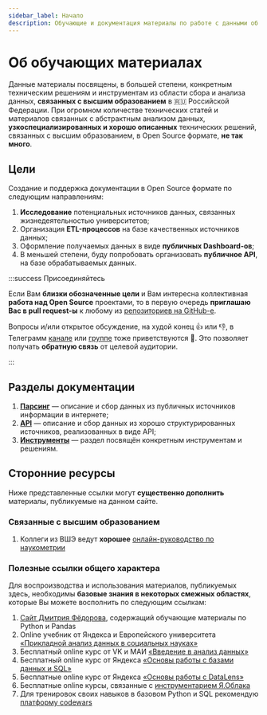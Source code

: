 ```yaml
---
sidebar_label: Начало
description: Обучающие и документация материалы по работе с данными об универсиетах
---
```


# Об обучающих материалах

Данные материалы посвящены, в большей степени, конкретным техническим решениям и инструментам из области сбора и анализа данных, **связанных с высшим образованием** в 🇷🇺 Российской Федерации. При огромном количестве технических статей и материалов связанных с абстрактным анализом данных, **узкоспециализированных и хорошо описанных** технических решений, связанных с высшим образованием, в Open Source формате, **не так много**.

## Цели

Создание и поддержка документации в Open Source формате по следующим направлениям:

1. **Исследование** потенциальных источников данных, связанных жизнедеятельностью университетов;
1. Организация **ETL-процессов** на базе качественных источников данных;
1. Оформление получаемых данных в виде **публичных Dashboard-ов**;
1. В меньшей степени, буду попробовать организовать **публичное API**, на базе обрабатываемых данных.

:::success Присоединяйтесь

Если Вам **близки обозначенные цели** и Вам интересна коллективная **работа над Open Source** проектами, то в первую очередь **приглашаю Вас в pull request-ы** к любому из [репозиториев на GitHub-е](https://github.com/orgs/psalru/repositories).

Вопросы и/или открытое обсуждение, на худой конец 👍 или 👎, в Телеграмм [канале](https://t.me/psalchannel) или [группе](https://t.me/psalgroup) тоже приветствуются 👏. Это позволяет получать **обратную связь** от целевой аудитории.

:::

## Разделы документации

1. **[Парсинг](/docs/category/парсинг)** — описание и сбор данных из публичных источников информации в интернете;
1. **[API](/docs/category/api)** — описание и сбор данных из хорошо структурированных источников, реализованных в виде API;
1. **[Инструменты](/docs/category/инструменты)** — раздел посвящён конкретным инструментам и решениям.

## Сторонние ресурсы

Ниже представленные ссылки могут **существенно дополнить** материалы, публикуемые на данном сайте.

### Связанные с высшим образованием

1. Коллеги из ВШЭ ведут **хорошее** [онлайн-руководство по наукометрии](https://sciguide.hse.ru/)

### Полезные ссылки общего характера

Для воспроизводства и использования материалов, публикуемых здесь, необходимы **базовые знания в некоторых смежных областях**, которые Вы можете восполнить по следующим ссылкам:

1. [Сайт Дмитрия Фёдорова](https://dfedorov.spb.ru/), содержащий обучающие материалы по Python и Pandas
1. Online учебник от Яндекса и Европейского университета [«Прикладной анализ данных в социальных науках»](https://academy.yandex.ru/handbook/data-analysis)
1. Бесплатный online курс от VK и МАИ [«Введение в анализ данных»](https://mai.ru/education/dpo/online/python/)
1. Бесплатный online курс от Яндекса [«Основы работы с базами данных и SQL»](https://practicum.yandex.ru/sql-database-basics/)
1. Бесплатные online курс от Яндекса [«Основы работы с DataLens»](https://cloud.yandex.ru/training/datalens)
1. Бесплатные online курсы, связанные с [инcтрументарием Я.Облака](https://cloud.yandex.ru/training)
1. Для тренировок своих навыков в базовом Python и SQL рекомендую [платформу codewars](https://www.codewars.com/)
